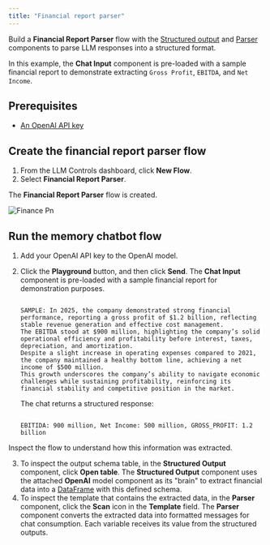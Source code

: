 ```yaml
---
title: "Financial report parser"
---
```


Build a **Financial Report Parser** flow with the [Structured output](https://devrel.mintlify.app/Components/Helpers#structured-output) and [Parser](https://devrel.mintlify.app/Components/Processing#parser) components to parse LLM responses into a structured format.

In this example, the **Chat Input** component is pre-loaded with a sample financial report to demonstrate extracting `Gross Profit`, `EBITDA`, and `Net Income`.

## **Prerequisites**[**​**](https://docs.langflow.org/financial-report-parser#prerequisites)

- [An OpenAI API key](https://platform.openai.com/)

## **Create the financial report parser flow**[**​**](https://docs.langflow.org/financial-report-parser#create-the-financial-report-parser-flow)

1. From the LLM Controls dashboard, click **New Flow**.
2. Select **Financial Report Parser**.

The **Financial Report Parser** flow is created.

![Finance Pn](/images/finance.png)

## **Run the memory chatbot flow**[**​**](https://docs.langflow.org/financial-report-parser#run-the-memory-chatbot-flow)

1. Add your OpenAI API key to the OpenAI model.
2. Click the **Playground** button, and then click **Send**. The **Chat Input** component is pre-loaded with a sample financial report for demonstration purposes.

   ```
   
   SAMPLE: In 2025, the company demonstrated strong financial performance, reporting a gross profit of $1.2 billion, reflecting stable revenue generation and effective cost management. 
   The EBITDA stood at $900 million, highlighting the company’s solid operational efficiency and profitability before interest, taxes, depreciation, and amortization.
   Despite a slight increase in operating expenses compared to 2021, the company maintained a healthy bottom line, achieving a net income of $500 million. 
   This growth underscores the company’s ability to navigate economic challenges while sustaining profitability, reinforcing its financial stability and competitive position in the market.
   ```

   The chat returns a structured response:

   ```
   
   EBITIDA: 900 million, Net Income: 500 million, GROSS_PROFIT: 1.2 billion 
   ```

Inspect the flow to understand how this information was extracted.

3. To inspect the output schema table, in the **Structured Output** component, click **Open table**. The **Structured Output** component uses the attached **OpenAI** model component as its "brain" to extract financial data into a [DataFrame](https://devrel.mintlify.app/Concepts/LLMCobjects#dataframe-object%E2%80%8B) with this defined schema.
4. To inspect the template that contains the extracted data, in the **Parser** component, click the **Scan** icon in the **Template** field. The **Parser** component converts the extracted data into formatted messages for chat consumption. Each variable receives its value from the structured outputs.